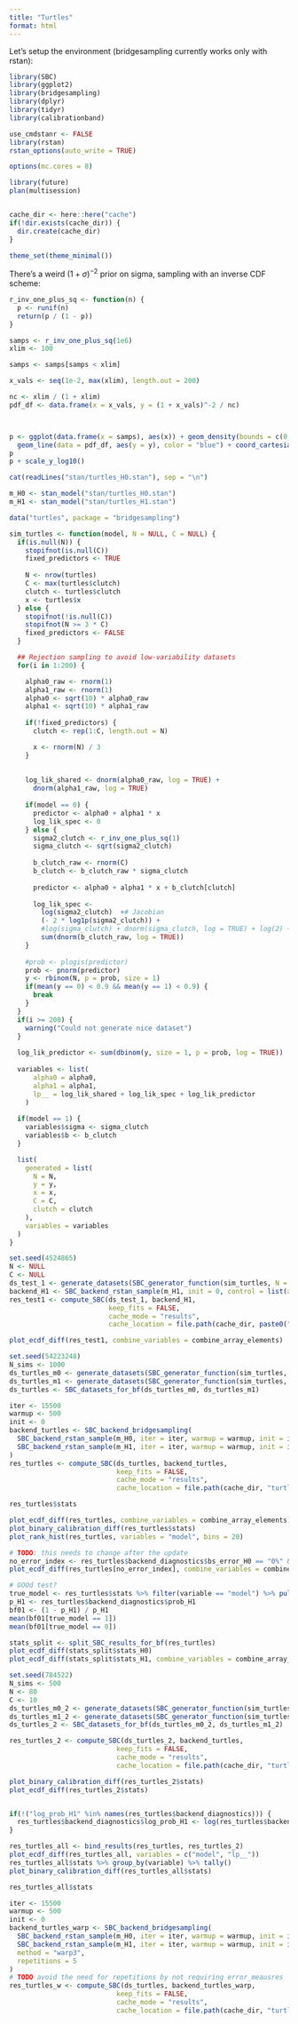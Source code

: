 ```yaml
---
title: "Turtles"
format: html
---
```


Let's setup the environment (bridgesampling currently works only with rstan):

```r
library(SBC)
library(ggplot2)
library(bridgesampling)
library(dplyr)
library(tidyr)
library(calibrationband)

use_cmdstanr <- FALSE
library(rstan)
rstan_options(auto_write = TRUE)

options(mc.cores = 8)

library(future)
plan(multisession)


cache_dir <- here::here("cache")
if(!dir.exists(cache_dir)) {
  dir.create(cache_dir)
}

theme_set(theme_minimal())
```



There's a weird $(1 + \sigma)^{-2}$ prior on sigma, sampling with an inverse CDF scheme:

```r

r_inv_one_plus_sq <- function(n) {
  p <- runif(n)
  return(p / (1 - p))
}

samps <- r_inv_one_plus_sq(1e6)
xlim <- 100

samps <- samps[samps < xlim]

x_vals <- seq(1e-2, max(xlim), length.out = 200)

nc <- xlim / (1 + xlim)
pdf_df <- data.frame(x = x_vals, y = (1 + x_vals)^-2 / nc)



p <- ggplot(data.frame(x = samps), aes(x)) + geom_density(bounds = c(0, xlim)) + 
  geom_line(data = pdf_df, aes(y = y), color = "blue") + coord_cartesian(xlim = c(0, xlim))
p
p + scale_y_log10()

```



```r
cat(readLines("stan/turtles_H0.stan"), sep = "\n")
```

```r
m_H0 <- stan_model("stan/turtles_H0.stan")
m_H1 <- stan_model("stan/turtles_H1.stan")
```

```r
data("turtles", package = "bridgesampling")

sim_turtles <- function(model, N = NULL, C = NULL) {
  if(is.null(N)) {
    stopifnot(is.null(C))
    fixed_predictors <- TRUE
    
    N <- nrow(turtles)
    C <- max(turtles$clutch)
    clutch <- turtles$clutch
    x <- turtles$x
  } else {
    stopifnot(!is.null(C))
    stopifnot(N >= 3 * C)
    fixed_predictors <- FALSE
  }

  ## Rejection sampling to avoid low-variability datasets
  for(i in 1:200) {

    alpha0_raw <- rnorm(1) 
    alpha1_raw <- rnorm(1) 
    alpha0 <- sqrt(10) * alpha0_raw
    alpha1 <- sqrt(10) * alpha1_raw
    
    if(!fixed_predictors) {
      clutch <- rep(1:C, length.out = N)

      x <- rnorm(N) / 3  
    }
    
    
    log_lik_shared <- dnorm(alpha0_raw, log = TRUE) +
      dnorm(alpha1_raw, log = TRUE)
    
    if(model == 0) {
      predictor <- alpha0 + alpha1 * x
      log_lik_spec <- 0
    } else {
      sigma2_clutch <- r_inv_one_plus_sq(1)
      sigma_clutch <- sqrt(sigma2_clutch)      
      
      b_clutch_raw <- rnorm(C)
      b_clutch <- b_clutch_raw * sigma_clutch
      
      predictor <- alpha0 + alpha1 * x + b_clutch[clutch]
      
      log_lik_spec <- 
        log(sigma2_clutch)  +# Jacobian
        (- 2 * log1p(sigma2_clutch)) + 
        #log(sigma_clutch) + dnorm(sigma_clutch, log = TRUE) + log(2) +
        sum(dnorm(b_clutch_raw, log = TRUE))
    }
    
    #prob <- plogis(predictor)
    prob <- pnorm(predictor)
    y <- rbinom(N, p = prob, size = 1)
    if(mean(y == 0) < 0.9 && mean(y == 1) < 0.9) {
      break
    }
  }
  if(i >= 200) {
    warning("Could not generate nice dataset")
  }
  
  log_lik_predictor <- sum(dbinom(y, size = 1, p = prob, log = TRUE))
  
  variables <- list(
      alpha0 = alpha0,
      alpha1 = alpha1,
      lp__ = log_lik_shared + log_lik_spec + log_lik_predictor
    )
  
  if(model == 1) {
    variables$sigma <- sigma_clutch
    variables$b <- b_clutch
  } 

  list(
    generated = list(
      N = N,
      y = y,
      x = x,
      C = C,
      clutch = clutch
    ),
    variables = variables
  )
}
```



```r
set.seed(4524865)
N <- NULL
C <- NULL
ds_test_1 <- generate_datasets(SBC_generator_function(sim_turtles, N = N, C = C, model = 1), n_sims = 400)
backend_H1 <- SBC_backend_rstan_sample(m_H1, init = 0, control = list(adapt_delta = 0.9))
res_test1 <- compute_SBC(ds_test_1, backend_H1, 
                         keep_fits = FALSE,
                         cache_mode = "results",
                         cache_location = file.path(cache_dir, paste0("SBC_turtles_H1_N", N, "_C",C,"_", length(ds_test_1), ".rds")))
```

```r
plot_ecdf_diff(res_test1, combine_variables = combine_array_elements)
```

```r
set.seed(54223248)
N_sims <- 1000
ds_turtles_m0 <- generate_datasets(SBC_generator_function(sim_turtles, model = 0, N = N, C = C), n_sims = N_sims)
ds_turtles_m1 <- generate_datasets(SBC_generator_function(sim_turtles, model = 1, N = N, C = C), n_sims = N_sims)
ds_turtles <- SBC_datasets_for_bf(ds_turtles_m0, ds_turtles_m1)
```
```r
iter <- 15500
warmup <- 500
init <- 0
backend_turtles <- SBC_backend_bridgesampling(
  SBC_backend_rstan_sample(m_H0, iter = iter, warmup = warmup, init = init),
  SBC_backend_rstan_sample(m_H1, iter = iter, warmup = warmup, init = init)
)
res_turtles <- compute_SBC(ds_turtles, backend_turtles, 
                           keep_fits = FALSE,
                           cache_mode = "results",
                           cache_location = file.path(cache_dir, "turtles_1.rds"))
```

```r
res_turtles$stats
```


```r
plot_ecdf_diff(res_turtles, combine_variables = combine_array_elements)
plot_binary_calibration_diff(res_turtles$stats)
plot_rank_hist(res_turtles, variables = "model", bins = 20)

```

```r
# TODO: this needs to change after the update
no_error_index <- res_turtles$backend_diagnostics$bs_error_H0 == "0%" & res_turtles$backend_diagnostics$bs_error_H1 == "0%"
plot_ecdf_diff(res_turtles[no_error_index], combine_variables = combine_array_elements)

```


```r
# GOOd test?
true_model <- res_turtles$stats %>% filter(variable == "model") %>% pull(simulated_value)
p_H1 <- res_turtles$backend_diagnostics$prob_H1
bf01 <- (1 - p_H1) / p_H1
mean(bf01[true_model == 1])
mean(bf01[true_model == 0])

```


```r
stats_split <- split_SBC_results_for_bf(res_turtles)
plot_ecdf_diff(stats_split$stats_H0)
plot_ecdf_diff(stats_split$stats_H1, combine_variables = combine_array_elements)
```


```r
set.seed(784522)
N_sims <- 500
N <- 80
C <- 10
ds_turtles_m0_2 <- generate_datasets(SBC_generator_function(sim_turtles, model = 0, N = N, C = C), n_sims = N_sims)
ds_turtles_m1_2 <- generate_datasets(SBC_generator_function(sim_turtles, model = 1, N = N, C = C), n_sims = N_sims)
ds_turtles_2 <- SBC_datasets_for_bf(ds_turtles_m0_2, ds_turtles_m1_2)

res_turtles_2 <- compute_SBC(ds_turtles_2, backend_turtles, 
                           keep_fits = FALSE,
                           cache_mode = "results",
                           cache_location = file.path(cache_dir, "turtles_2.rds"))

```

```r
plot_binary_calibration_diff(res_turtles_2$stats)
plot_ecdf_diff(res_turtles_2$stats)
```


```r
```

```r
if(!("log_prob_H1" %in% names(res_turtles$backend_diagnostics))) {
  res_turtles$backend_diagnostics$log_prob_H1 <- log(res_turtles$backend_diagnostics$prob_H1)
}
```


```r
res_turtles_all <- bind_results(res_turtles, res_turtles_2)
plot_ecdf_diff(res_turtles_all, variables = c("model", "lp__"))
res_turtles_all$stats %>% group_by(variable) %>% tally()
plot_binary_calibration_diff(res_turtles_all$stats)
```
```r
res_turtles_all$stats
```





```r
iter <- 15500
warmup <- 500
init <- 0
backend_turtles_warp <- SBC_backend_bridgesampling(
  SBC_backend_rstan_sample(m_H0, iter = iter, warmup = warmup, init = init),
  SBC_backend_rstan_sample(m_H1, iter = iter, warmup = warmup, init = init),
  method = "warp3",
  repetitions = 5
)
# TODO avoid the need for repetitions by not requiring error_meausres
res_turtles_w <- compute_SBC(ds_turtles, backend_turtles_warp, 
                           keep_fits = FALSE,
                           cache_mode = "results",
                           cache_location = file.path(cache_dir, "turtles_1_w.rds"))
```
